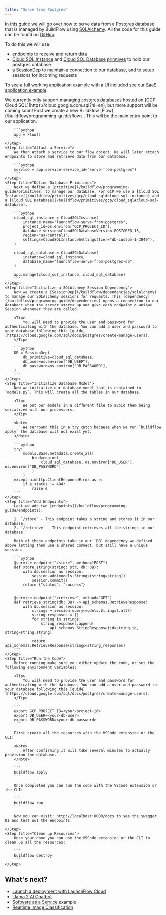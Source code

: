 ```yaml
---
title: "Serve from Postgres"
---
```


In this guide we will go over how to serve data from a Postgres database that is managed by BuildFlow using [SQLAlchemy](https://docs.sqlalchemy.org/en/20/). 
All the code for this guide can be found on [GitHub](https://github.com/launchflow/buildflow-samples/tree/main/serve-from-postgres).

To do this we will use:

- [endpoints](/buildflow/programming-guide/endpoints) to receive and return data
- [Cloud SQL Instance](/buildflow/primitives/gcp/cloud_sql#cloud-sql-instance) and [Cloud SQL Database](/buildflow/primitives/gcp/cloud_sql#cloud-sql-database) [primtives](/buildflow/programming-guide/primitives) to hold our postgres database
- a [SessionDep](/buildflow/dependencies/sqlalchemy) to maintain a connection to our database, and to setup sessions for incoming requests

To see a full working application example with a UI included see our [SaaS application example](/buildflow/examples/saas).

<Note>
    We currently only support managing postgres databases hosted on [GCP Cloud SQL](https://cloud.google.com/sql?hl=en), but more support will be coming soon!
</Note>

<Steps>
    <Step title="Initialize Flow">
        First we create a new BuildFlow [Flow](/buildflow/programming-guide/flows). This will be the main entry point to our application.

        ```python
        app = Flow()
        ```
    </Step>
    <Step title="Attach a Service">
        We then attach a service to our flow object. We will later attach endpoints to store and retrieve data from our database.

        ```python
        service = app.service(service_id="serve-from-postgres")
        ```
    </Step>
    <Step title="Define Database Primitives">
        Next we define a [primitive](/buildflow/programming-guide/primitives) to manage our database. For GCP we use a [Cloud SQL Instance](/buildflow/primitives/gcp/cloud_sql#cloud-sql-instance) and a [Cloud SQL Database](/buildflow/primitives/gcp/cloud_sql#cloud-sql-database).

        ```python
        cloud_sql_instance = CloudSQLInstance(
            instance_name="launchflow-serve-from-postgres",
            project_id=os.environ["GCP_PROJECT_ID"],
            database_version=CloudSQLDatabaseVersion.POSTGRES_15,
            region="us-central1",
            settings=CloudSQLInstanceSettings(tier="db-custom-1-3840"),
        )

        cloud_sql_database = CloudSQLDatabase(
            instance=cloud_sql_instance,
            database_name="launchflow-serve-from-postgres-db",
        )

        app.manage(cloud_sql_instance, cloud_sql_database)
        ```
    </Step>
    <Step title="Initialize a SQLAlchemy Session Dependency">
        Now we create a [SessionDep](/buildflow/dependencies/sqlalchemy) to manage our SQLAlchemy sessions for requests. This [dependency](/buildflow/programming-guide/dependencies) opens a connection to our database when the server starts up and give each endpoint a unique Session whenever they are called.

        <Tip>
            You will need to provide the user and password for authenticating with the database. You can add a user and password to your database following this [guide](https://cloud.google.com/sql/docs/postgres/create-manage-users).
        </Tip>

        ```python
        DB = SessionDep(
            db_primitive=cloud_sql_database,
            db_user=os.environ["DB_USER"],
            db_password=os.environ["DB_PASSWORD"],
        )
        ```
    </Step>
    <Step title="Initialize Database Model">
        Now we initialize our database model that is contained in `models.py`. This will create all the tables in our database.

        <Tip>
            We put our models in a different file to avoid them being serialized with our processors.
        </Tip>

        <Note>
            We surround this in a try catch because when we run `buildflow apply` the database will not exist yet.
        </Note>

        ```python
        try:
            models.Base.metadata.create_all(
                bind=engine(
                    cloud_sql_database, os.environ["DB_USER"], os.environ["DB_PASSWORD"]
                )
            )
        except aiohttp.ClientResponseError as e:
            if e.status != 404:
                raise e
        ```
    </Step>
    <Step title="Add Endpoints">
        Last we add two [endpoints](/buildflow/programming-guide/endpoints):
        
        1. `/store` - This endpoint takes a string and stores it in our database.
        2. `/retrieve` - This endpoint retrieves all the strings in our database.

        Both of these endpoints take in our `DB` dependency we defined above letting them use a shared connect, but still have a unique session.

        ```python
        @service.endpoint("/store", method="POST")
        def store_string(string: str, db: DB):
            with db.session as session:
                session.add(models.Strings(string=string))
                session.commit()
            return {"status": "success"}


        @service.endpoint("/retrieve", method="GET")
        def retrieve_string(db: DB) -> api_schemas.RetrieveResponse:
            with db.session as session:
                strings = session.query(models.Strings).all()
                string_responses = []
                for string in strings:
                    string_responses.append(
                        api_schemas.StringResponse(id=string.id, string=string.string)
                    )
                return api_schemas.RetrieveResponse(strings=string_responses)
        ```
    </Step>
    <Step title="Run the Code">
        Before running make sure you either update the code, or set the following environment variables:
        
        <Tip>
            You will need to provide the user and password for authenticating with the database. You can add a user and password to your database following this [guide](https://cloud.google.com/sql/docs/postgres/create-manage-users).
        </Tip>

        ```
        export GCP_PROJECT_ID=<your-project-id>
        export DB_USER=<your-db-user>
        export DB_PASSWORD=<your-db-password>
        ```

        First create all the resources with the VSCode extension or the CLI:

        <Note>
            After confirming it will take several minutes to actually provision the database.
        </Note>

        ```
        buildflow apply
        ```

        Once completed you can run the code with the VSCode extension or the CLI:

        ```
        buildflow run
        ```

        Now you can visit: http://localhost:8000/docs to see the swagger UI and test out the endpoints.

    </Step>
    <Step title="Clean up Resources">
        Once your done you can use the VSCode extension or the CLI to clean up all the resources:

        ```
        buildflow destroy
        ```
    </Step>
</Steps>

## What's next?

- [Launch a deployment with LaunchFlow Cloud](/launchflow-cloud/user-guides/launch-a-deployment)
- [Llama 2 AI Chatbot](/buildflow/examples/llama2-ai-chatbot)
- [Software as a Service](/buildflow/examples/saas) example
- [Realtime Image Classification](/buildflow/tutorial)